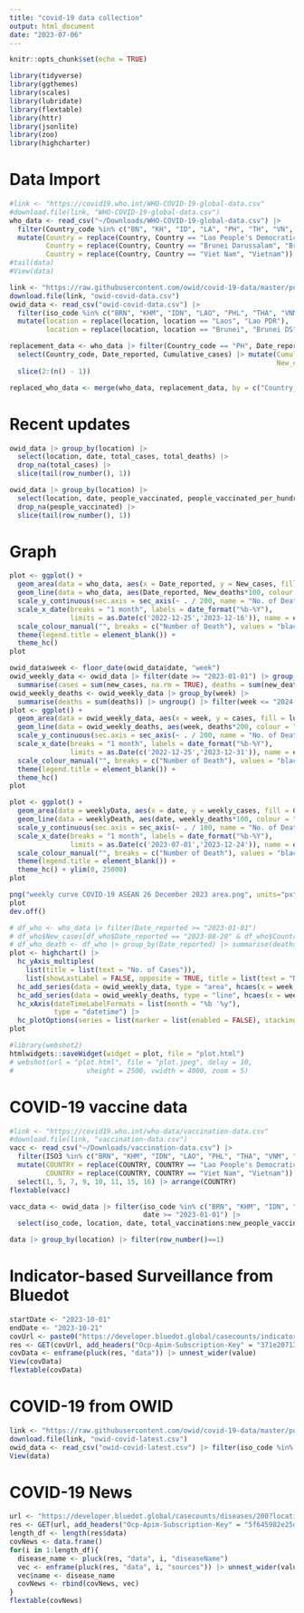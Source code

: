 ```yaml
---
title: "covid-19 data collection"
output: html_document
date: "2023-07-06"
---
```


```r
knitr::opts_chunk$set(echo = TRUE)
```

```r
library(tidyverse)
library(ggthemes)
library(scales)
library(lubridate)
library(flextable)
library(httr)
library(jsonlite)
library(zoo)
library(highcharter)
```

# Data Import

```r
#link <- "https://covid19.who.int/WHO-COVID-19-global-data.csv"
#download.file(link, "WHO-COVID-19-global-data.csv")
who_data <- read_csv("~/Downloads/WHO-COVID-19-global-data.csv") |> 
  filter(Country_code %in% c("BN", "KH", "ID", "LA", "PH", "TH", "VN", "MM", "SG", "MY")) |> 
  mutate(Country = replace(Country, Country == "Lao People's Democratic Republic", "Lao PDR"),
         Country = replace(Country, Country == "Brunei Darussalam", "Brunei DS"),
         Country = replace(Country, Country == "Viet Nam", "Vietnam"))
#tail(data)
#View(data)
```

```r
link <- "https://raw.githubusercontent.com/owid/covid-19-data/master/public/data/owid-covid-data.csv"
download.file(link, "owid-covid-data.csv")
owid_data <- read_csv("owid-covid-data.csv") |> 
  filter(iso_code %in% c("BRN", "KHM", "IDN", "LAO", "PHL", "THA", "VNM", "MMR", "SGP", "MYS")) |> 
  mutate(location = replace(location, location == "Laos", "Lao PDR"),
         location = replace(location, location == "Brunei", "Brunei DS"))
```
```r
replacement_data <- who_data |> filter(Country_code == "PH", Date_reported >= "2022-12-25" & Date_reported <= "2023-08-20") |> 
  select(Country_code, Date_reported, Cumulative_cases) |> mutate(Cumulative_cases = Cumulative_cases-65079,
                                                                  New_cases = c(Cumulative_cases[1], diff(Cumulative_cases))) |> 
  slice(2:(n() - 1))
```

```r
replaced_who_data <- merge(who_data, replacement_data, by = c("Country_code", "Date_reported", "Cumulative_cases"))
```

# Recent updates
```r
owid_data |> group_by(location) |> 
  select(location, date, total_cases, total_deaths) |> 
  drop_na(total_cases) |> 
  slice(tail(row_number(), 1))
```
```r
owid_data |> group_by(location) |> 
  select(location, date, people_vaccinated, people_vaccinated_per_hundred, people_fully_vaccinated, people_fully_vaccinated_per_hundred, total_boosters, total_boosters_per_hundred) |> 
  drop_na(people_vaccinated) |> 
  slice(tail(row_number(), 1))
```

# Graph

```r
plot <- ggplot() +
  geom_area(data = who_data, aes(x = Date_reported, y = New_cases, fill = Country)) + 
  geom_line(data = who_data, aes(Date_reported, New_deaths*100, colour = "Number of Death"), linetype = "solid", linewidth = 1.2) +
  scale_y_continuous(sec.axis = sec_axis(~ . / 200, name = "No. of Death"), name = "Weekly Cases") +
  scale_x_date(breaks = "1 month", labels = date_format("%b-%Y"),
               limits = as.Date(c('2022-12-25','2023-12-16')), name = element_blank()) +
  scale_colour_manual("", breaks = c("Number of Death"), values = "black") +
  theme(legend.title = element_blank()) +
  theme_hc()
plot
```

```r
owid_data$week <- floor_date(owid_data$date, "week")
owid_weekly_data <- owid_data |> filter(date >= "2023-01-01") |> group_by(location, week) |> 
  summarise(cases = sum(new_cases, na.rm = TRUE), deaths = sum(new_deaths, na.rm = TRUE)) |> ungroup()
owid_weekly_deaths <- owid_weekly_data |> group_by(week) |> 
  summarise(deaths = sum(deaths)) |> ungroup() |> filter(week <= "2024-01-14")
plot <- ggplot() +
  geom_area(data = owid_weekly_data, aes(x = week, y = cases, fill = location)) + 
  geom_line(data = owid_weekly_deaths, aes(week, deaths*200, colour = "Number of Death"), linetype = "solid", linewidth = 1.2) +
  scale_y_continuous(sec.axis = sec_axis(~ . / 200, name = "No. of Death"), name = "Weekly Cases") +
  scale_x_date(breaks = "1 month", labels = date_format("%b-%Y"),
               limits = as.Date(c('2022-12-25','2023-12-31')), name = element_blank()) +
  scale_colour_manual("", breaks = c("Number of Death"), values = "black") +
  theme(legend.title = element_blank()) +
  theme_hc()
plot
```

```r
plot <- ggplot() +
  geom_area(data = weeklyData, aes(x = date, y = weekly_cases, fill = Country)) + 
  geom_line(data = weeklyDeath, aes(date, weekly_deaths*100, colour = "Number of Death"), linetype = "solid", linewidth = 1.2) +
  scale_y_continuous(sec.axis = sec_axis(~ . / 100, name = "No. of Death"), name = "Weekly Cases") +
  scale_x_date(breaks = "1 month", labels = date_format("%b-%Y"),
               limits = as.Date(c('2023-07-01','2023-12-24')), name = element_blank()) +
  scale_colour_manual("", breaks = c("Number of Death"), values = "black") +
  theme(legend.title = element_blank()) +
  theme_hc() + ylim(0, 25000)
plot
```

```r
png("weekly curve COVID-19 ASEAN 26 December 2023 area.png", units="px", width=3000, height=2250, res=300)
plot
dev.off()
```

```r
# df_who <- who_data |> filter(Date_reported >= "2023-01-01")
# df_who$New_cases[df_who$Date_reported == "2023-08-20" & df_who$Country_code == "PH"] <- 0
# df_who_death <- df_who |> group_by(Date_reported) |> summarise(deaths = sum(New_deaths))
plot <- highchart() |> 
  hc_yAxis_multiples(
    list(title = list(text = "No. of Cases")),
    list(showLastLabel = FALSE, opposite = TRUE, title = list(text = "No. of Deaths"))) |> 
  hc_add_series(data = owid_weekly_data, type = "area", hcaes(x = week, y = cases, group = location)) |> 
  hc_add_series(data = owid_weekly_deaths, type = "line", hcaes(x = week, y = deaths), yAxis = 1, name = "No. of Deaths", color = "black") |> 
  hc_xAxis(dateTimeLabelFormats = list(month = "%b '%y"), 
           type = "datetime") |> 
  hc_plotOptions(series = list(marker = list(enabled = FALSE), stacking = "normal"))
plot
```

```r
#library(webshot2)
htmlwidgets::saveWidget(widget = plot, file = "plot.html")
# webshot(url = "plot.html", file = "plot.jpeg", delay = 10,
#                  vheight = 2500, vwidth = 4000, zoom = 5)
```


# COVID-19 vaccine data

```r
#link <- "https://covid19.who.int/who-data/vaccination-data.csv"
#download.file(link, "vaccination-data.csv")
vacc <- read_csv("~/Downloads/vaccination-data.csv") |> 
  filter(ISO3 %in% c("BRN", "KHM", "IDN", "LAO", "PHL", "THA", "VNM", "MMR", "SGP", "MYS")) |>  # nolint # nolint: line_length_linter.
  mutate(COUNTRY = replace(COUNTRY, COUNTRY == "Lao People's Democratic Republic", "Lao PDR"),
         COUNTRY = replace(COUNTRY, COUNTRY == "Viet Nam", "Vietnam")) |> 
  select(1, 5, 7, 9, 10, 11, 15, 16) |> arrange(COUNTRY)
flextable(vacc)
```

```r
vacc_data <- owid_data |> filter(iso_code %in% c("BRN", "KHM", "IDN", "LAO", "PHL", "THA", "VNM", "MMR", "SGP", "MYS"),
                                 date >= "2023-01-01") |> 
  select(iso_code, location, date, total_vaccinations:new_people_vaccinated_smoothed_per_hundred)
```

```r
data |> group_by(location) |> filter(row_number()==1)
```

# Indicator-based Surveillance from Bluedot 

```r
startDate <- "2023-10-01"
endDate <- "2023-10-21"
covUrl <- paste0("https://developer.bluedot.global/casecounts/indicator-based/?diseaseIds=200&locationIds=1880251,%201605651,%201694008,%201820814,%201733045,%201643084,%201831722,%201327865,%201655842,1562822&startDate=", startDate, "&endDate=", endDate, "&api-version=v1")
res <- GET(covUrl, add_headers("Ocp-Apim-Subscription-Key" = "371e207132a2497f8e981a8d3264788b", "Cache-Control" = "no-cache")) |> content()
covData <- enframe(pluck(res, "data")) |> unnest_wider(value)
View(covData)
flextable(covData)
```

# COVID-19 from OWID

```r
link <- "https://raw.githubusercontent.com/owid/covid-19-data/master/public/data/latest/owid-covid-latest.csv"
download.file(link, "owid-covid-latest.csv")
owid_data <- read_csv("owid-covid-latest.csv") |> filter(iso_code %in% c("BRN", "KHM", "IDN", "LAO", "PHL", "THA", "VNM", "MMR", "SGP", "MYS"))
View(data)
```

# COVID-19 News
```r
url <- "https://developer.bluedot.global/casecounts/diseases/200?locationIds=1880251,%201605651,%201694008,%201820814,%201733045,%201643084,%201831722,%201327865,%201655842,1562822&startDate=2023-10-13&endDate=2023-10-19&isAggregated=false&includeSources=true&api-version=v1"
res <- GET(url, add_headers("Ocp-Apim-Subscription-Key" = "5f645982e25d4a729d7292b890a8ed31", "Cache-Control" = "no-cache")) |> content()
length_df <- length(res$data)
covNews <- data.frame()
for(i in 1:length_df){
  disease_name <- pluck(res, "data", i, "diseaseName")
  vec <- enframe(pluck(res, "data", i, "sources")) |> unnest_wider(value)
  vec$name <- disease_name
  covNews <- rbind(covNews, vec)
}
flextable(covNews)
```

